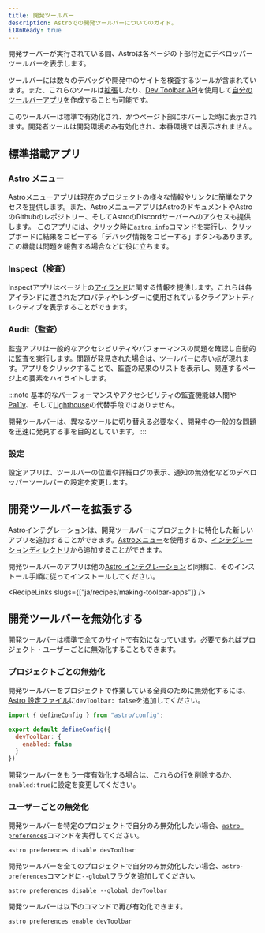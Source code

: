 ```yaml
---
title: 開発ツールバー
description: Astroでの開発ツールバーについてのガイド。
i18nReady: true
---
```


開発サーバーが実行されている間、Astroは各ページの下部付近にデベロッパーツールバーを表示します。

ツールバーには数々のデバッグや開発中のサイトを検査するツールが含まれています。また、これらのツールは[拡張](#extending-the-dev-toolbar)したり、[Dev Toolbar API](/ja/reference/dev-toolbar-app-reference/)を使用して[自分のツールバーアプリ](/ja/recipes/making-toolbar-apps/)を作成することも可能です。

このツールバーは標準で有効化され、かつページ下部にホバーした時に表示されます。開発者ツールは開発環境のみ有効化され、本番環境では表示されません。


## 標準搭載アプリ

### Astro メニュー

Astroメニューアプリは現在のプロジェクトの様々な情報やリンクに簡単なアクセスを提供します。また、AstroメニューアプリはAstroのドキュメントやAstroのGithubのレポジトリー、そしてAstroのDiscordサーバーへのアクセスも提供します。
このアプリには、クリック時に[`astro info`](/ja/reference/cli-reference/#astro-info)コマンドを実行し、クリップボードに結果をコピーする「デバッグ情報をコピーする」ボタンもあります。この機能は問題を報告する場合などに役に立ちます。

### Inspect（検査）

Inspectアプリはページ上の[アイランド](/ja/concepts/islands/)に関する情報を提供します。これらは各アイランドに渡されたプロパティやレンダーに使用されているクライアントディレクティブを表示することができます。

### Audit（監査）
監査アプリは一般的なアクセシビリティやパフォーマンスの問題を確認し自動的に監査を実行します。問題が発見された場合は、ツールバーに赤い点が現れます。アプリをクリックすることで、監査の結果のリストを表示し、関連するページ上の要素をハイライトします。

:::note
基本的なパーフォーマンスやアクセシビリティの監査機能は人間や[Pa11y](https://pa11y.org/)、そして[Lighthouse](https://developers.google.com/web/tools/lighthouse)の代替手段ではありません。

開発ツールバーは、異なるツールに切り替える必要なく、開発中の一般的な問題を迅速に発見する事を目的としています。
:::

### 設定
設定アプリは、ツールバーの位置や詳細ログの表示、通知の無効化などのデベロッパーツールバーの設定を変更します。

## 開発ツールバーを拡張する

Astroインテグレーションは、開発ツールバーにプロジェクトに特化した新しいアプリを追加することができます。[Astroメニュー](#astro-メニュー)を使用するか、[インテグレーションディレクトリ](https://astro.build/integrations/?search=&categories%5B%5D=toolbar)から追加することができます。

開発ツールバーのアプリは他の[Astro インテグレーション](/ja/guides/integrations-guide/)と同様に、そのインストール手順に従ってインストールしてください。

<RecipeLinks slugs={["ja/recipes/making-toolbar-apps"]} />

## 開発ツールバーを無効化する

開発ツールバーは標準で全てのサイトで有効になっています。必要であればプロジェクト・ユーザーごとに無効化することもできます。

### プロジェクトごとの無効化

開発ツールバーをプロジェクトで作業している全員のために無効化するには、[Astro 設定ファイル](/ja/reference/configuration-reference/#devtoolbarenabled)に`devToolbar: false`を追加してください。

```js title="astro.config.mjs" ins={4-6}
import { defineConfig } from "astro/config";

export default defineConfig({
  devToolbar: {
    enabled: false
  }
})
```

開発ツールバーをもう一度有効化する場合は、これらの行を削除するか、 `enabled:true`に設定を変更してください。

### ユーザーごとの無効化

開発ツールバーを特定のプロジェクトで自分のみ無効化したい場合、[`astro preferences`](/ja/reference/cli-reference/#astro-preferences)コマンドを実行してください。


```shell
astro preferences disable devToolbar
```

開発ツールバーを全てのプロジェクトで自分のみ無効化したい場合、`astro-preferences`コマンドに`--global`フラグを追加してください。

```shell
astro preferences disable --global devToolbar
```

開発ツールバーは以下のコマンドで再び有効化できます。

```shell
astro preferences enable devToolbar
```
